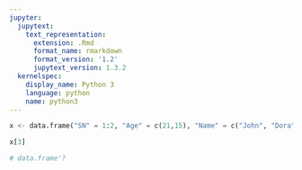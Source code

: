 ```yaml
---
jupyter:
  jupytext:
    text_representation:
      extension: .Rmd
      format_name: rmarkdown
      format_version: '1.2'
      jupytext_version: 1.3.2
  kernelspec:
    display_name: Python 3
    language: python
    name: python3
---
```


```python
x <- data.frame("SN" = 1:2, "Age" = c(21,15), "Name" = c("John", "Dora"), stringsAsFactors = FALSE)

x[3]
```

```python
# data.frame'?
```

```python

```
